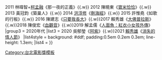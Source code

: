 {{Navbox
|name = 台北電影獎最佳剪輯
|titlestyle = background:#00AAAA
|title = [[臺北電影獎|<span style="color:#FFFFFF;">台北電影獎</span>]]<span style="color:#E0FFFF;">最佳剪輯</span>
|groupstyle = background: #AFEEEE
|group1 = 2000年代
|list1 = 2009 [[張叔平 ]]《[[渺渺]]》
|group2 = 2010年代
|list2 = 2010 關本良+許紘源《[[乘著光影旅行]]》{{.w}} 2011 林暐智+[[柯孟融]]《那一夜的正義》{{.w}} 2012 陳曉東《[[寶米恰恰]]》{{.w}} 2013 黃冠鈞《築巢人》{{.w}} 2014 [[洪淳修]]《[[刪海經]]》{{.w}} 2015 許惟堯《如歌的行板》{{.w}} 2016 陳建志《[[只要我長大 (電影)|只要我長大]]》{{.w}}2017 賴秀雄《[[大佛普拉斯]]》{{.w}}2018 陳俊宏《[[血觀音]]》{{.w}}2019 解孟儒《[[人面魚：紅衣小女孩外傳]]》
|group3 = 2020年代
|list3 = 2020 吳郁瑩《[[阿紫 (紀錄片)|阿紫]]》{{.w}}2021 [[賴秀雄]]《[[消失的情人節]]》
|list4style = background: #ddf;<!--per 'below' section--> padding:0.5em 0.2em 0.3em; line-height: 1.3em;
|list4 = 
}}
<noinclude>
[[Category:台北電影獎模板]]
</noinclude>